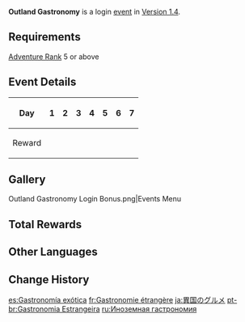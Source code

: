 {{Event
|name              = Outland Gastronomy
|image             = Outland Gastronomy.png
|type              = In-Game
|group             = Login
|time_known        = yes
|time_start        = 2021-03-17 11:00:00
|time_start_offset = GMT+8
|time_end          = 2021-04-01 03:59:59
|link              = https://genshin.hoyoverse.com/en/news/detail/9262
}}

'''Outland Gastronomy''' is a login [[event]] in [[Version 1.4]].

==Requirements==
[[Adventure Rank]] 5 or above

==Event Details==
{| class="wikitable align-center"
! Day !! 1 !! 2 !! 3 !! 4 !! 5 !! 6 !! 7
|- valign=top
! Reward
| {{Card|Hero's Wit|3}}
| {{Card|Recipe Collection|1|quality=3|caption=Recipe Collection: Exotic Gourmet|link=Recipe Collection: Exotic Gourmet}}
| {{Card|Primogem|100}}
| {{Card|Mora|50,000}}
| {{Card|Hero's Wit|5}}
| {{Card|Recipe|1|quality=4|show_caption=1|link=Recipe: Golden Fried Chicken|icon={{Item|Golden Fried Chicken|25|notext=1}}}}
| {{Card|Primogem|200}}
|}

==Gallery==
<gallery>
Outland Gastronomy Login Bonus.png|Events Menu
</gallery>

==Total Rewards==
{{Event Rewards
|Primogem = 300
|Mora = 50,000
|Hero's Wit = 8
|Recipe: Golden Chicken Burger = 1
|Recipe: Fragrant Mashed Potatoes = 1
|Recipe: Golden Fried Chicken = 1
|sort = Primogem,Mora,Hero's Wit,Recipe: Golden Chicken Burger,Recipe: Fragrant Mashed Potatoes,Recipe: Golden Fried Chicken
}}

==Other Languages==
{{Other Languages
|en      = Outland Gastronomy
|zhs     = 异乡食记
|zhs_rm  = Yìxiāng Shí Jì
|zht     = 異鄉食記
|zht_rm  = Yìxiāng Shí Jì
|zh_tl   = 
|ja      = 異国のグルメ
|ja_rm   = Ikoku no Gurume
|ja_tl   = Foreign Gourmet
|ko      = 식도락 여행기
|ko_tl   = Epicurism Travelogue
|es      = Gastronomía exótica
|es_tl   = Exotic Gastronomy
|fr      = Gastronomie étrangère
|fr_tl   = Foreign Gastronomy
|ru      = Иноземная гастрономия
|ru_tl   = Foreign Gastronomy
|th      = เมนูอร่อยจากต่างแดน
|th_rm   = Menu Aroi Chak Tang Daen
|th_tl   = 
|vi      = Món Ăn Đất Khách
|vi_tl   = 
|de      = Fremde Geschmäcke
|de_tl   = Foreign Flavors
|id      = Gastronomi Asing
|id_tl   = Foreign Gastronomy
|pt      = Gastronomia Estrangeira
|pt_tl   = 
}}

==Change History==
{{Change History|1.4}}

[[es:Gastronomía exótica]]
[[fr:Gastronomie étrangère]]
[[ja:異国のグルメ]]
[[pt-br:Gastronomia Estrangeira]]
[[ru:Иноземная гастрономия]]